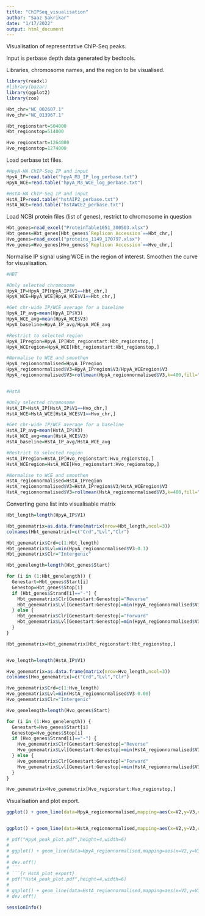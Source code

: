 ---
title: "ChIPSeq_visualisation"
author: "Saaz Sakrikar"
date: "1/17/2022"
output: html_document
---

Visualisation of representative ChIP-Seq peaks.

Input is perbase depth data generated by bedtools.

Libraries, chromosome names, and the region to be visualised.
```{r setup,message=FALSE}
library(readxl)
#library(bazar)
library(ggplot2)
library(zoo)

Hbt_chr="NC_002607.1"
Hvo_chr="NC_013967.1"

Hbt_regionstart=504000
Hbt_regionstop=514000

Hvo_regionstart=1264000
Hvo_regionstop=1274000
```

Load perbase txt files.
```{r load_data}

#HpyA-HA ChIP-Seq IP and input
HpyA_IP=read.table("hpyA_M3_IP_log_perbase.txt")
HpyA_WCE=read.table("hpyA_M3_WCE_log_perbase.txt")

#HstA-HA ChIP-Seq IP and input
HstA_IP=read.table("hstAIP2_perbase.txt")
HstA_WCE=read.table("hstAWCE2_perbase.txt")
```

Load NCBI protein files (list of genes), restrict to chromosome in question
```{r load_genes}
Hbt_genes=read_excel("ProteinTable1051_300503.xlsx")
Hbt_genes=Hbt_genes[Hbt_genes$`Replicon Accession`==Hbt_chr,]
Hvo_genes=read_excel("proteins_1149_170797.xlsx")
Hvo_genes=Hvo_genes[Hvo_genes$`Replicon Accession`==Hvo_chr,]

```

Normalise IP signal using WCE in the region of interest. Smoothen the curve for visualisation.
```{r normalise}
#HBT

#Only selected chromosome
HpyA_IP=HpyA_IP[HpyA_IP$V1==Hbt_chr,]
HpyA_WCE=HpyA_WCE[HpyA_WCE$V1==Hbt_chr,]

#Get chr-wide IP/WCE average for a baseline
HpyA_IP_avg=mean(HpyA_IP$V3)
HpyA_WCE_avg=mean(HpyA_WCE$V3)
HpyA_baseline=HpyA_IP_avg/HpyA_WCE_avg

#Restrict to selected region
HpyA_IPregion=HpyA_IP[Hbt_regionstart:Hbt_regionstop,]
HpyA_WCEregion=HpyA_WCE[Hbt_regionstart:Hbt_regionstop,]

#Normalise to WCE and smoothen
HpyA_regionnormalised=HpyA_IPregion
HpyA_regionnormalised$V3=HpyA_IPregion$V3/HpyA_WCEregion$V3
HpyA_regionnormalised$V3=rollmean(HpyA_regionnormalised$V3,k=400,fill="extend")


#HstA

#Only selected chromosome
HstA_IP=HstA_IP[HstA_IP$V1==Hvo_chr,]
HstA_WCE=HstA_WCE[HstA_WCE$V1==Hvo_chr,]

#Get chr-wide IP/WCE average for a baseline
HstA_IP_avg=mean(HstA_IP$V3)
HstA_WCE_avg=mean(HstA_WCE$V3)
HstA_baseline=HstA_IP_avg/HstA_WCE_avg

#Restrict to selected region
HstA_IPregion=HstA_IP[Hvo_regionstart:Hvo_regionstop,]
HstA_WCEregion=HstA_WCE[Hvo_regionstart:Hvo_regionstop,]

#Normalise to WCE and smoothen
HstA_regionnormalised=HstA_IPregion
HstA_regionnormalised$V3=HstA_IPregion$V3/HstA_WCEregion$V3
HstA_regionnormalised$V3=rollmean(HstA_regionnormalised$V3,k=400,fill="extend")
```

Converting gene list into visualisable matrix
```{r processgenes}
Hbt_length=length(HpyA_IP$V1)

Hbt_genematrix=as.data.frame(matrix(nrow=Hbt_length,ncol=3))
colnames(Hbt_genematrix)=c("Crd","Lvl","Clr")

Hbt_genematrix$Crd=c(1:Hbt_length)
Hbt_genematrix$Lvl=min(HpyA_regionnormalised$V3-0.1)
Hbt_genematrix$Clr="Intergenic"

Hbt_genelength=length(Hbt_genes$Start)

for (i in (1:Hbt_genelength)) {
  Genestart=Hbt_genes$Start[i]
  Genestop=Hbt_genes$Stop[i]
  if (Hbt_genes$Strand[i]=="-") {
    Hbt_genematrix$Clr[Genestart:Genestop]="Reverse"
    Hbt_genematrix$Lvl[Genestart:Genestop]=min(HpyA_regionnormalised$V3-0.12)
  } else {
    Hbt_genematrix$Clr[Genestart:Genestop]="Forward"
    Hbt_genematrix$Lvl[Genestart:Genestop]=min(HpyA_regionnormalised$V3-0.08)
  }
}

Hbt_genematrix=Hbt_genematrix[Hbt_regionstart:Hbt_regionstop,]


Hvo_length=length(HstA_IP$V1)

Hvo_genematrix=as.data.frame(matrix(nrow=Hvo_length,ncol=3))
colnames(Hvo_genematrix)=c("Crd","Lvl","Clr")

Hvo_genematrix$Crd=c(1:Hvo_length)
Hvo_genematrix$Lvl=min(HstA_regionnormalised$V3-0.08)
Hvo_genematrix$Clr="Intergenic"

Hvo_genelength=length(Hvo_genes$Start)

for (i in (1:Hvo_genelength)) {
  Genestart=Hvo_genes$Start[i]
  Genestop=Hvo_genes$Stop[i]
  if (Hvo_genes$Strand[i]=="-") {
    Hvo_genematrix$Clr[Genestart:Genestop]="Reverse"
    Hvo_genematrix$Lvl[Genestart:Genestop]=min(HstA_regionnormalised$V3-0.1)
  } else {
    Hvo_genematrix$Clr[Genestart:Genestop]="Forward"
    Hvo_genematrix$Lvl[Genestart:Genestop]=min(HstA_regionnormalised$V3-0.06)
  }
}

Hvo_genematrix=Hvo_genematrix[Hvo_regionstart:Hvo_regionstop,]
```

Visualisation and plot export.
```{r plotting}
ggplot() + geom_line(data=HpyA_regionnormalised,mapping=aes(x=V2,y=V3,color=V1),size=1) + theme_bw() + ggtitle("Representative HpyA peak") + xlab("NC_002607.1 genome coordinate") + ylab("IP/Input") + geom_point(data=Hbt_genematrix,mapping=aes(x=Crd,y=Lvl,color=Clr),size=0.5) + scale_color_manual(values=c("darkred","white","darkblue","darksalmon")) + geom_hline(yintercept=HpyA_baseline,colour="gray60",linetype="dashed",size=0.75) + theme(axis.text=element_text(family="sans",size=12,face="bold"),axis.title=element_text(family="sans",size=14,face="bold"))


ggplot() + geom_line(data=HstA_regionnormalised,mapping=aes(x=V2,y=V3,color=V1),size=1) + theme_bw() + ggtitle("Representative HstA peak") + xlab("NC_013967.1 genome coordinate") + ylab("IP/Input") + geom_point(data=Hvo_genematrix,mapping=aes(x=Crd,y=Lvl,color=Clr),size=0.5) + scale_color_manual(values=c("darkred","white","cornflowerblue","darksalmon")) + geom_hline(yintercept=HstA_baseline,colour="gray60",linetype="dashed",size=0.75) + theme(axis.text=element_text(family="sans",size=12,face="bold"),axis.title=element_text(family="sans",size=14,face="bold"))
```


```{r HpyA_plot_export}
# pdf("HpyA_peak_plot.pdf",height=4,width=6)
# 
# ggplot() + geom_line(data=HpyA_regionnormalised,mapping=aes(x=V2,y=V3,color=V1),size=1) + theme_bw() + ggtitle("Representative HpyA peak") + xlab("NC_002607.1 genome coordinate") + ylab("IP/Input") + geom_point(data=Hbt_genematrix,mapping=aes(x=Crd,y=Lvl,color=Clr),size=0.5) + scale_color_manual(values=c("darkred","white","darkblue","darksalmon")) + geom_hline(yintercept=HpyA_baseline,colour="gray60",linetype="dashed",size=0.75) + theme(axis.text=element_text(family="sans",size=12,face="bold"),axis.title=element_text(family="sans",size=14,face="bold"))
# 
# dev.off()
# ```
# ```{r HstA_plot_export}
# pdf("HstA_peak_plot.pdf",height=4,width=6)
# 
# ggplot() + geom_line(data=HstA_regionnormalised,mapping=aes(x=V2,y=V3,color=V1),size=1) + theme_bw() + ggtitle("Representative HstA peak") + xlab("NC_013967.1 genome coordinate") + ylab("IP/Input") + geom_point(data=Hvo_genematrix,mapping=aes(x=Crd,y=Lvl,color=Clr),size=0.5) + scale_color_manual(values=c("darkred","white","cornflowerblue","darksalmon")) + geom_hline(yintercept=HstA_baseline,colour="gray60",linetype="dashed",size=0.75) + theme(axis.text=element_text(family="sans",size=12,face="bold"),axis.title=element_text(family="sans",size=14,face="bold"))
# dev.off()
```

```{r sessioninfo}
sessionInfo()
```

